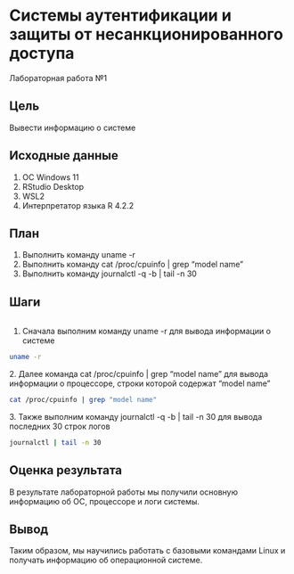 # Системы аутентификации и защиты от несанкционированного доступа

Лабораторная работа №1

## Цель

Вывести информацию о системе

## Исходные данные

1.  ОС Windows 11
2.  RStudio Desktop
3.  WSL2
4.  Интерпретатор языка R 4.2.2

## План

1.  Выполнить команду uname -r
2.  Выполнить команду cat /proc/cpuinfo \| grep "model name"
3.  Выполнить команду journalctl -q -b \| tail -n 30

## Шаги

```r
```

1.  Сначала выполним команду uname -r для вывода информации о системе

```bash
uname -r
```

2\. Далее команда cat /proc/cpuinfo \| grep "model name" для вывода информации о процессоре, строки которой содержат "model name"

```bash
cat /proc/cpuinfo | grep "model name"
```

3\. Также выполним команду journalctl -q -b \| tail -n 30 для вывода последних 30 строк логов

```bash
journalctl | tail -n 30
```

## Оценка результата

В результате лабораторной работы мы получили основную информацию об ОС, процессоре и логи системы.

## Вывод

Таким образом, мы научились работать с базовыми командами Linux и получать информацию об операционной системе.
